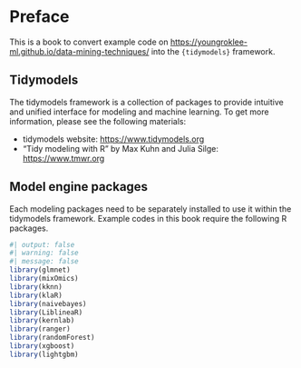 # Preface

This is a book to convert example code on [https://youngroklee-ml.github.io/data-mining-techniques/](https://youngroklee-ml.github.io/data-mining-techniques/) into the `{tidymodels}` framework.


## Tidymodels

The tidymodels framework is a collection of packages to provide intuitive and unified interface for modeling and machine learning. To get more information, please see the following materials:

- tidymodels website: [https://www.tidymodels.org](https://www.tidymodels.org)
- "Tidy modeling with R" by Max Kuhn and Julia Silge: [https://www.tmwr.org](https://www.tmwr.org)


## Model engine packages

Each modeling packages need to be separately installed to use it within the tidymodels framework. Example codes in this book require the following R packages.

```r
#| output: false
#| warning: false
#| message: false
library(glmnet)
library(mixOmics)
library(kknn)
library(klaR)
library(naivebayes)
library(LiblineaR)
library(kernlab)
library(ranger)
library(randomForest)
library(xgboost)
library(lightgbm)
```

